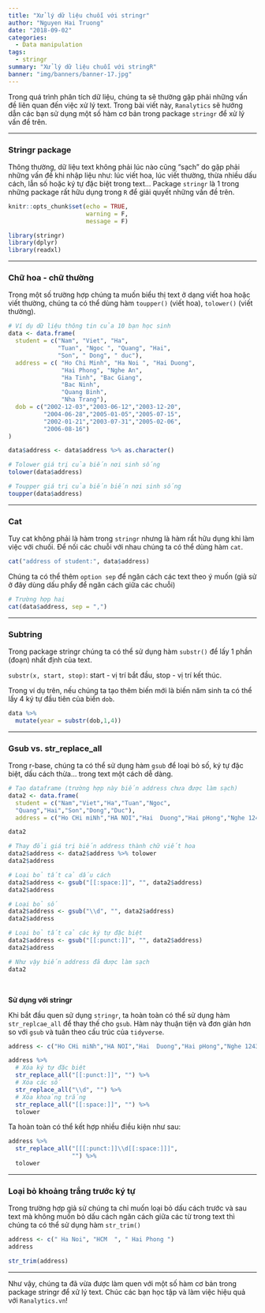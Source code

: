 ```yaml
---
title: "Xử lý dữ liệu chuỗi với stringr"
author: "Nguyen Hai Truong"
date: "2018-09-02"
categories:
  - Data manipulation
tags:
  - stringr
summary: "Xử lý dữ liệu chuỗi với stringR"
banner: "img/banners/banner-17.jpg"
---
```


Trong quá trình phân tích dữ liệu, chúng ta sẽ thường gặp phải những vấn đề liên quan đến việc xử lý text. Trong bài viết này, ``Ranalytics`` sẽ hướng dẫn các bạn sử dụng một số hàm cơ bản trong package ``stringr`` để xử lý vấn đề trên.

---

### Stringr package

Thông thường, dữ liệu text không phải lúc nào cũng "sạch" do gặp phải những vấn đề khi nhập liệu như: lúc viết hoa, lúc viết thường, thừa nhiều dấu cách, lẫn số hoặc ký tự đặc biệt trong text... Package ``stringr`` là 1 trong những package rất hữu dụng trong ``R`` để giải quyết những vấn đề trên.

```r
knitr::opts_chunk$set(echo = TRUE, 
                      warning = F, 
                      message = F)
```

```r
library(stringr)
library(dplyr)
library(readxl)
```

---

### Chữ hoa - chữ thường

Trong một số trường hợp chúng ta muốn biểu thị text ở dạng viết hoa hoặc viết thường, chúng ta có thể dùng hàm ``toupper()`` (viết hoa), ``tolower()`` (viết thường). 

```r
# Ví dụ dữ liệu thông tin của 10 bạn học sinh
data <- data.frame(
  student = c("Nam", "Viet", "Ha", 
              "Tuan", "Ngoc ", "Quang", "Hai",
              "Son", " Dong", " duc"),
  address = c( "Ho Chi Minh", "Ha Noi ", "Hai Duong", 
               "Hai Phong", "Nghe An", 
               "Ha Tinh", "Bac Giang", 
               "Bac Ninh", 
               "Quang Binh",
               "Nha Trang"),
  dob = c("2002-12-03","2003-06-12","2003-12-20",
          "2004-06-28","2005-01-05","2005-07-15",
          "2002-01-21","2003-07-31","2005-02-06",
          "2006-08-16")
)

data$address <- data$address %>% as.character()

# Tolower giá trị của biến nơi sinh sống
tolower(data$address)

# Toupper giá trị của biến biến nơi sinh sống
toupper(data$address)
```

---

### Cat

Tuy cat không phải là hàm trong `stringr` nhưng là hàm rất hữu dụng khi làm việc với chuối. Để nối các chuỗi với nhau chúng ta có thể dùng hàm ``cat``. 


```r
cat("address of student:", data$address)
```

Chúng ta có thể thêm `option sep` để ngăn cách các text theo ý muốn (giả sử ở đây dùng dấu phẩy để ngăn cách giữa các chuỗi)

```r
# Trường hợp hai
cat(data$address, sep = ",")
```

---

### Subtring

Trong package stringr chúng ta có thể sử dụng hàm ``substr()`` để lấy 1 phần (đoạn) nhất định của text.

`substr(x, start, stop)`: start - vị trí bắt đầu, stop - vị trí kết thúc.

Trong ví dụ trên, nếu chúng ta tạo thêm biến mới là biến năm sinh ta có thể lấy 4 ký tự đầu tiên của biến `dob`.


```r
data %>% 
  mutate(year = substr(dob,1,4))
```

---

### Gsub vs. str_replace_all

Trong r-base, chúng ta có thể sử dụng hàm `gsub` để loại bỏ số, ký tự đặc biệt, dấu cách thừa... trong text một cách dễ dàng.

```r
# Tạo dataframe (trường hợp này biến address chưa được làm sạch)
data2 <- data.frame(
  student = c("Nam","Viet","Ha","Tuan","Ngoc",
  "Quang","Hai","Son","Dong","Duc"),
  address = c("Ho CHi miNh","HA NOI","Hai  Duong","Hai pHong","Nghe 12430 An","@Ha 145 Tinh","{Bac Giang}","[Bac Ninh]","(Quang Binh123#","123Nha Trang02"))

data2 

# Thay đổi giá trị biến address thành chữ viết hoa
data2$address <- data2$address %>% tolower
data2$address

# Loại bỏ tất cả dấu cách
data2$address <- gsub("[[:space:]]", "", data2$address)
data2$address

# Loại bỏ số
data2$address <- gsub("\\d", "", data2$address)
data2$address

# Loại bỏ tất cả các ký tự đặc biệt
data2$address <- gsub("[[:punct:]]", "", data2$address)
data2$address

# Như vậy biến address đã được làm sạch
data2
```

&nbsp;

**Sử dụng với stringr**

Khi bắt đầu quen sử dụng `stringr`, ta hoàn toàn có thể sử dụng hàm `str_replcae_all` để thay thế cho `gsub`. Hàm này thuận tiện và đơn giản hơn so với `gsub` và tuân theo cấu trúc của `tidyverse`.

```r
address <- c("Ho CHi miNh","HA NOI","Hai  Duong","Hai pHong","Nghe 12430 An","@Ha 145 Tinh","{Bac Giang}","[Bac Ninh]","(Quang Binh123#","123Nha Trang02")

address %>% 
  # Xóa ký tự đặc biệt
  str_replace_all("[[:punct:]]", "") %>% 
  # Xóa các số
  str_replace_all("\\d", "") %>% 
  # Xóa khoảng trắng
  str_replace_all("[[:space:]]", "") %>% 
  tolower
```

Ta hoàn toàn có thể kết hợp nhiều điều kiện như sau:

```r
address %>% 
  str_replace_all("[[[:punct:]]\\d[[:space:]]]", 
                  "") %>% 
  tolower
```

---

### Loại bỏ khoảng trắng trước ký tự

Trong trường hợp giả sử chúng ta chỉ muốn loại bỏ dấu cách trước và sau text mà không muốn bỏ dấu cách ngăn cách giữa các từ trong text thì chúng ta có thể sử dụng hàm ``str_trim()``

```r
address <- c(" Ha Noi", "HCM  ", " Hai Phong ")
address

str_trim(address)
```

---

Như vậy, chúng ta đã vừa được làm quen với một số hàm cơ bản trong package stringr để xử lý text. Chúc các bạn học tập và làm việc hiệu quả với ``Ranalytics.vn``!